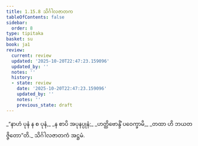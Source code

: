 ```yaml
---
title: 1.15.8 သိင်္ဂါလဇာတက
tableOfContents: false
sidebar:
  order: 8
type: tipitaka
basket: su
book: ja1
review:
  current: review
  updated: '2025-10-20T22:47:23.159096'
  updated_by: ''
  notes: ''
  history:
  - state: review
    date: '2025-10-20T22:47:23.159096'
    updated_by: ''
    notes: ''
    previous_state: draft
---
```



<DynamicBreadcrumb />


<ReviewStatus review={frontmatter.review} showDetails={true} />

<HypothesisAnnotation frontmatter={frontmatter} />

<Division number="148" book="ja1" e="ch" v="22" p="34">

<Paragraph number="327" type="verses" book="ja1">
_“နာဟံ ပုနံ န စ ပုနံ,_  
_န စာပိ အပုနပ္ပုနံ;_  
_ဟတ္ထိဗောန္ဒိံ ပဝေက္ခာမိ,_  
_တထာ ဟိ ဘယတဇ္ဇိတော”တိ._  


</Paragraph>
</Division>

<Paragraph number="328" type="center" book="ja1">
သိင်္ဂါလဇာတကံ အဋ္ဌမံ.
</Paragraph>